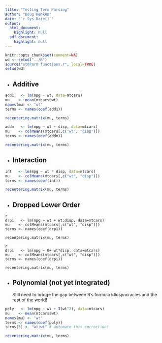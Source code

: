 ```yaml
---
title: "Testing Term Parsing"
author: "Doug Hemken"
date: "`r Sys.Date()`"
output:
  html_document:
    highlight: null
  pdf_document:
    highlight: null
---
```


```r
knitr::opts_chunk$set(comment=NA)
wd <- setwd("../R")
source("stdParm functions.r", local=TRUE)
setwd(wd)
```

- ## Additive

```r
add1   <- lm(mpg ~ wt, data=mtcars)
mu    <- mean(mtcars$wt)
names(mu) <- "wt"
terms <- names(coef(add1))

recentering.matrix(mu, terms)
```

```r
addm   <- lm(mpg ~ wt + disp, data=mtcars)
mu    <- colMeans(mtcars[,c("wt", "disp")])
terms <- names(coef(addm))

recentering.matrix(mu, terms)
```

- ## Interaction

```r
int   <- lm(mpg ~ wt * disp, data=mtcars)
mu    <- colMeans(mtcars[,c("wt", "disp")])
terms <- names(coef(int))

recentering.matrix(mu, terms)
```

- ## Dropped Lower Order

``` 
{r drp1}
drp1   <- lm(mpg ~ wt + wt:disp, data=mtcars)
mu    <- colMeans(mtcars[,c("wt", "disp")])
terms <- names(coef(drp1))

recentering.matrix(mu, terms)
```

```
{r drpi}
drpi   <- lm(mpg ~ 0+ wt*disp, data=mtcars)
mu    <- colMeans(mtcars[,c("wt", "disp")])
terms <- names(coef(drpi))

recentering.matrix(mu, terms)
```

- ## Polynomial (not yet integrated)

  Still need to bridge the gap between R's formula
  idiosyncracies and the rest of the world!

```r
poly   <- lm(mpg ~ wt + I(wt^2), data=mtcars)
mu    <- mean(mtcars$wt)
names(mu) <- "wt"
terms <- names(coef(poly))
terms[3] <- "wt:wt" # automate this correction!

recentering.matrix(mu, terms)
```
